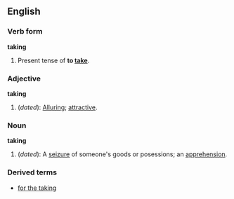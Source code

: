 ==English==
===Verb form===
'''taking'''

#Present tense of '''to [[take]]'''.

===Adjective===
'''taking'''

#(''dated''): [[Alluring]]; [[attractive]].

===Noun===
'''taking'''

#(''dated''): A [[seizure]] of someone's goods or posessions; an [[apprehension]].

===Derived terms===
*[[for the taking]]<!--as in "it's yours for the taking" or "it's there for the taking"-->